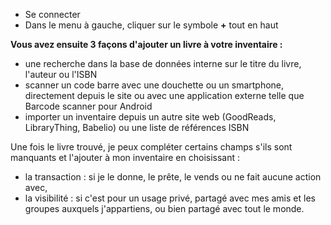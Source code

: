 <!-- LANG:FR, title="Comment ajouter un livre à mon inventaire"-->

* Se connecter
* Dans le menu à gauche, cliquer sur le symbole '''+''' tout en haut

'''Vous avez ensuite 3 façons d'ajouter un livre à votre inventaire :'''

* une recherche dans la base de données interne sur le titre du livre, l'auteur ou l'ISBN
* scanner un code barre avec une douchette ou un smartphone, directement depuis le site ou avec une application externe telle que Barcode scanner pour Android
* importer un inventaire depuis un autre site web (GoodReads, LibraryThing, Babelio) ou une liste de références ISBN

Une fois le livre trouvé, je peux compléter certains champs s'ils sont manquants et l'ajouter à mon inventaire en choisissant :

* la transaction : si je le donne, le prête, le vends ou ne fait aucune action avec,
* la visibilité : si c'est pour un usage privé, partagé avec mes amis et les groupes auxquels j'appartiens, ou bien partagé avec tout le monde.

